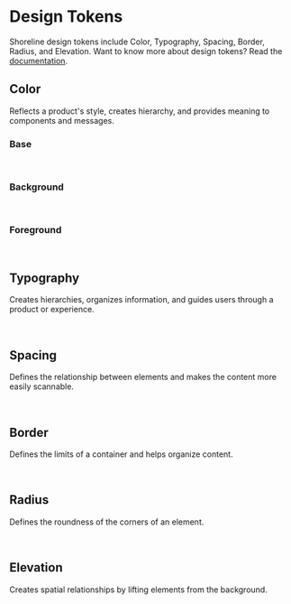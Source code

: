 # Design Tokens

Shoreline design tokens include Color, Typography, Spacing, Border, Radius, and Elevation. Want to know more about design tokens? Read the [documentation](https://shoreline.vtex.com/guides/styling/design-tokens).

## Color

Reflects a product's style, creates hierarchy, and provides meaning to components and messages.

### Base

<br />

<TokensGrid foundation="color" />

### Background

<br />

<TokensGrid foundation="bg" />

### Foreground

<br />

<TokensGrid foundation="fg" />

## Typography

Creates hierarchies, organizes information, and guides users through a product or experience.

<br />

<TokensGrid foundation="typography" />

## Spacing

Defines the relationship between elements and makes the content more easily scannable.

<br />

<TokensGrid foundation="space" />

## Border

Defines the limits of a container and helps organize content.

<br />

<TokensGrid foundation="border" />

## Radius

Defines the roundness of the corners of an element.

<br />

<TokensGrid foundation="radius" />

## Elevation

Creates spatial relationships by lifting elements from the background.

<br />

<TokensGrid foundation="elevation" />
